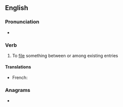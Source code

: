 ==English==

===Pronunciation===
* {{rhymes|aɪl|lang=en}}

===Verb===
{{en-verb|interfil}}

# To [[file]] something between or among existing entries

====Translations====
{{trans-top}}
* French: {{t+|fr|interclasser}}
{{trans-mid}}
{{trans-bottom}}

===Anagrams===
* {{l|en|infertile}}